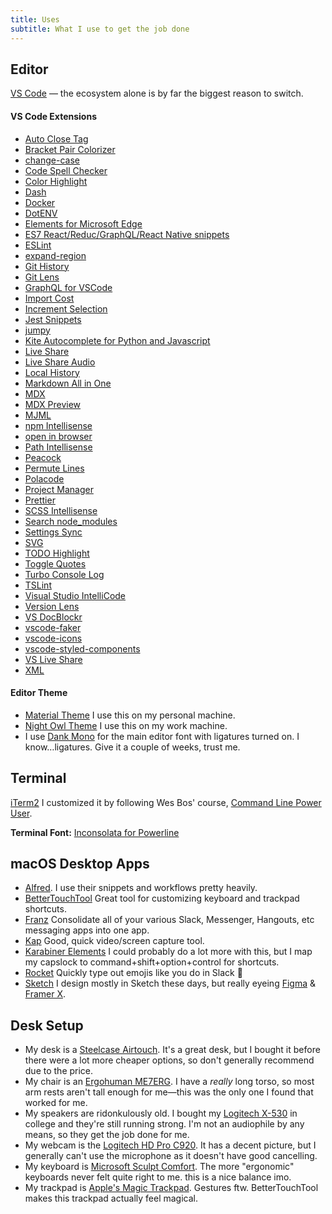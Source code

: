 ```yaml
---
title: Uses
subtitle: What I use to get the job done
---
```


## Editor

[VS Code](https://code.visualstudio.com/) — the ecosystem alone is by far the biggest reason to switch.

#### VS Code Extensions

- [Auto Close Tag](https://marketplace.visualstudio.com/items?itemName=formulahendry.auto-close-tag)
- [Bracket Pair Colorizer](https://marketplace.visualstudio.com/items?itemName=CoenraadS.bracket-pair-colorizer)
- [change-case](https://marketplace.visualstudio.com/items?itemName=wmaurer.change-case)
- [Code Spell Checker](https://marketplace.visualstudio.com/items?itemName=streetsidesoftware.code-spell-checker)
- [Color Highlight](https://marketplace.visualstudio.com/items?itemName=naumovs.color-highlight)
- [Dash](https://marketplace.visualstudio.com/items?itemName=deerawan.vscode-dash)
- [Docker](https://marketplace.visualstudio.com/items?itemName=ms-azuretools.vscode-docker)
- [DotENV](https://marketplace.visualstudio.com/items?itemName=mikestead.dotenv)
- [Elements for Microsoft Edge](https://marketplace.visualstudio.com/items?itemName=ms-edgedevtools.vscode-edge-devtools)
- [ES7 React/Reduc/GraphQL/React Native snippets](https://marketplace.visualstudio.com/items?itemName=dsznajder.es7-react-js-snippets)
- [ESLint](https://marketplace.visualstudio.com/items?itemName=dbaeumer.vscode-eslint)
- [expand-region](https://marketplace.visualstudio.com/items?itemName=letrieu.expand-region)
- [Git History](https://marketplace.visualstudio.com/items?itemName=donjayamanne.githistory)
- [Git Lens](https://marketplace.visualstudio.com/items?itemName=eamodio.gitlens)
- [GraphQL for VSCode](https://marketplace.visualstudio.com/items?itemName=kumar-harsh.graphql-for-vscode)
- [Import Cost](https://marketplace.visualstudio.com/items?itemName=wix.vscode-import-cost)
- [Increment Selection](https://marketplace.visualstudio.com/items?itemName=albymor.increment-selection)
- [Jest Snippets](https://marketplace.visualstudio.com/items?itemName=andys8.jest-snippets)
- [jumpy](https://marketplace.visualstudio.com/items?itemName=wmaurer.vscode-jumpy)
- [Kite Autocomplete for Python and Javascript](https://marketplace.visualstudio.com/items?itemName=kiteco.kite)
- [Live Share](https://marketplace.visualstudio.com/items?itemName=MS-vsliveshare.vsliveshare)
- [Live Share Audio](https://marketplace.visualstudio.com/items?itemName=MS-vsliveshare.vsliveshare-audio)
- [Local History](https://marketplace.visualstudio.com/items?itemName=xyz.local-history)
- [Markdown All in One](https://marketplace.visualstudio.com/items?itemName=yzhang.markdown-all-in-one)
- [MDX](https://marketplace.visualstudio.com/items?itemName=silvenon.mdx)
- [MDX Preview](https://marketplace.visualstudio.com/items?itemName=xyc.vscode-mdx-preview)
- [MJML](https://marketplace.visualstudio.com/items?itemName=attilabuti.vscode-mjml)
- [npm Intellisense](https://marketplace.visualstudio.com/items?itemName=christian-kohler.npm-intellisense)
- [open in browser](https://marketplace.visualstudio.com/items?itemName=techer.open-in-browser)
- [Path Intellisense](https://marketplace.visualstudio.com/items?itemName=christian-kohler.path-intellisense)
- [Peacock](https://marketplace.visualstudio.com/items?itemName=johnpapa.vscode-peacock)
- [Permute Lines](https://marketplace.visualstudio.com/items?itemName=earshinov.permute-lines)
- [Polacode](https://marketplace.visualstudio.com/items?itemName=pnp.polacode)
- [Project Manager](https://marketplace.visualstudio.com/items?itemName=alefragnani.project-manager)
- [Prettier](https://marketplace.visualstudio.com/items?itemName=esbenp.prettier-vscode)
- [SCSS Intellisense](https://marketplace.visualstudio.com/items?itemName=mrmlnc.vscode-scss)
- [Search node_modules](https://marketplace.visualstudio.com/items?itemName=jasonnutter.search-node-modules)
- [Settings Sync](https://marketplace.visualstudio.com/items?itemName=Shan.code-settings-sync)
- [SVG](https://marketplace.visualstudio.com/items?itemName=jock.svg)
- [TODO Highlight](https://marketplace.visualstudio.com/items?itemName=wayou.vscode-todo-highlight)
- [Toggle Quotes](https://marketplace.visualstudio.com/items?itemName=BriteSnow.vscode-toggle-quotes)
- [Turbo Console Log](https://marketplace.visualstudio.com/items?itemName=ChakrounAnas.turbo-console-log)
- [TSLint](https://marketplace.visualstudio.com/items?itemName=eg2.tslint)
- [Visual Studio IntelliCode](https://marketplace.visualstudio.com/items?itemName=VisualStudioExptTeam.vscodeintellicode)
- [Version Lens](https://marketplace.visualstudio.com/items?itemName=pflannery.vscode-versionlens)
- [VS DocBlockr](https://marketplace.visualstudio.com/items?itemName=jeremyljackson.vs-docblock)
- [vscode-faker](https://marketplace.visualstudio.com/items?itemName=deerawan.vscode-faker)
- [vscode-icons](https://marketplace.visualstudio.com/items?itemName=vscode-icons-team.vscode-icons)
- [vscode-styled-components](https://marketplace.visualstudio.com/items?itemName=jpoissonnier.vscode-styled-components)
- [VS Live Share](https://marketplace.visualstudio.com/items?itemName=MS-vsliveshare.vsliveshare)
- [XML](https://marketplace.visualstudio.com/items?itemName=redhat.vscode-xml)

#### Editor Theme

- [Material Theme](https://marketplace.visualstudio.com/items?itemName=Equinusocio.vsc-material-theme) I use this on my personal machine.
- [Night Owl Theme](https://marketplace.visualstudio.com/items?itemName=sdras.night-owl) I use this on my work machine.
- I use [Dank Mono](https://dank.sh/) for the main editor font with ligatures turned on. I know…ligatures. Give it a couple of weeks, trust me.

## Terminal

[iTerm2](https://iterm2.com/) I customized it by following Wes Bos' course, [Command Line Power User](https://commandlinepoweruser.com/).

**Terminal Font:**
[Inconsolata for Powerline](https://github.com/powerline/fonts/tree/master/Inconsolata)

## macOS Desktop Apps

- [Alfred](https://www.alfredapp.com/). I use their snippets and workflows pretty heavily.
- [BetterTouchTool](https://folivora.ai/) Great tool for customizing keyboard and trackpad shortcuts.
- [Franz](https://meetfranz.com/) Consolidate all of your various Slack, Messenger, Hangouts, etc messaging apps into one app.
- [Kap](https://getkap.co/) Good, quick video/screen capture tool.
- [Karabiner Elements](https://pqrs.org/osx/karabiner/) I could probably do a lot more with this, but I map my capslock to command+shift+option+control for shortcuts.
- [Rocket](https://matthewpalmer.net/rocket/) Quickly type out emojis like you do in Slack 🚀
- [Sketch](https://www.sketchapp.com/) I design mostly in Sketch these days, but really eyeing [Figma](https://www.figma.com/) & [Framer X](https://framer.com/features/react/).

## Desk Setup

- My desk is a [Steelcase Airtouch](https://store.steelcase.com/ccrz__ProductDetails?viewState=DetailView&cartID=&portalUser=&store=&cclcl=en_US&sku=XF5WX3WX8NU7US3RU8QM). It's a great desk, but I bought it before there were a lot more cheaper options, so don't generally recommend due to the price.
- My chair is an [Ergohuman ME7ERG](http://ergohuman.com/ergohuman-chair-me7erg-high-back-with-headrest-and-mesh/). I have a _really_ long torso, so most arm rests aren't tall enough for me—this was the only one I found that worked for me.
- My speakers are ridonkulously old. I bought my [Logitech X-530](https://www.cnet.com/products/logitech-x-530/specs/) in college and they're still running strong. I'm not an audiophile by any means, so they get the job done for me.
- My webcam is the [Logitech HD Pro C920](https://smile.amazon.com/gp/product/B006JH8T3S/ref=oh_aui_search_detailpage?ie=UTF8&psc=1). It has a decent picture, but I generally can't use the microphone as it doesn't have good cancelling.
- My keyboard is [Microsoft Sculpt Comfort](https://smile.amazon.com/Microsoft-Sculpt-Comfort-Desktop-L3V-00001/dp/B00CYX53QW/ref=sr_1_1?ie=UTF8&qid=1540267498&sr=8-1&keywords=microsoft+sculpt+comfort+keyboard+1531). The more "ergonomic" keyboards never felt quite right to me. this is a nice balance imo.
- My trackpad is [Apple's Magic Trackpad](https://smile.amazon.com/Apple-MC380Z-A-Wireless-Trackpad/dp/B003XLYAWC/ref=sr_1_4?ie=UTF8&qid=1540267643&sr=8-4&keywords=apple+trackpad+1). Gestures ftw. BetterTouchTool makes this trackpad actually feel magical.
